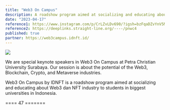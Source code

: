 ```yaml
---
title: "Web3 On Campus"
description: A roadshow program aimed at socializing and educating about Web3 dan NFT industry to students in biggest universities in Indonesia.
date: "2023-04-17"
reference1: https://www.instagram.com/p/CrLZvLDv690/?igsh=bzFqaDZvYnV5MXo3
reference2: https://deeplinks.straight-line.org/----/pnwc4
published: true
partner: https://web3campus.idnft.id/
---
```


[![](/images/proj/prof-nota-at-web3-on-campus.jpg)](/images/proj/prof-nota-at-web3-on-campus.jpg)

We are special keynote speakers in Web3 On Campus at Petra Christian University Surabaya. Our session is about the potential of the Web3, Blockchain, Crypto, and Metaverse industries.

Web3 On Campus by IDNFT is a roadshow program aimed at socializing and educating about Web3 dan NFT industry to students in biggest universities in Indonesia.

<YouTube id="_mGym5yebu4" />

==== 47 =======
